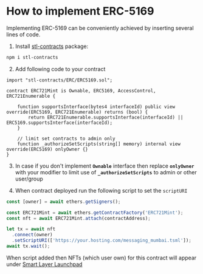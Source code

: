 # How to implement ERC-5169

Implementing ERC-5169 can be conveniently achieved by inserting several lines of code.

1. Install [stl-contracts](https://www.npmjs.com/package/stl-contracts) package:

```sh npm2yarn copy
npm i stl-contracts
```

2. Add following code to your contract

```solidity copy
import "stl-contracts/ERC/ERC5169.sol";

contract ERC721Mint is Ownable, ERC5169, AccessControl, ERC721Enumerable {

	function supportsInterface(bytes4 interfaceId) public view override(ERC5169, ERC721Enumerable) returns (bool) {
		return ERC721Enumerable.supportsInterface(interfaceId) || ERC5169.supportsInterface(interfaceId);
	}

	// limit set contracts to admin only
	function _authorizeSetScripts(string[] memory) internal view override(ERC5169) onlyOwner {}
}
```

3. In case if you don't implement **`Ownable`** interface then replace **`onlyOwner`** with your modifier to limit use of **`_authorizeSetScripts`** to admin or other user/group

4. When contract deployed run the following script to set the `scriptURI`

```js {8} copy
const [owner] = await ethers.getSigners();

const ERC721Mint = await ethers.getContractFactory('ERC721Mint');
const nft = await ERC721Mint.attach(contractAddress);

let tx = await nft
  .connect(owner)
  .setScriptURI(['https://your.hosting.com/messaging_mumbai.tsml']);
await tx.wait();
```

When script added then NFTs (which user own) for this contract will appear under [Smart Layer Launchpad](https://launchpad.smartlayer.network/)
